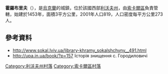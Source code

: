{{coord|50|31|51|N|24|10|33|E|scale:100000|display=title}}

'''霍羅布里夫'''（{{lang-uk|Хоробрів}}），是[[烏克蘭|烏克蘭]]的城鎮，位於該國西部[[利沃夫州|利沃夫州]]，由[[索卡爾區|索卡爾區]]負責管轄，始建於1453年，面積3平方公里，2001年人口819，人口密度每平方公里273人。

==參考資料==
* http://www.sokal.lviv.ua/library-khramy_sokalshchyny__491.html {{Wayback|url=http://www.sokal.lviv.ua/library-khramy_sokalshchyny__491.html |date=20201130140426 }}
* http://upa.in.ua/book/?p=157 {{Wayback|url=http://upa.in.ua/book/?p=157 |date=20200919093639 }} Історія знищення с. Городиловичі

[[Category:利沃夫州村落|Category:利沃夫州村落]]
[[Category:索卡爾區村落|Category:索卡爾區村落]]


{{Lviv-geo-stub}}